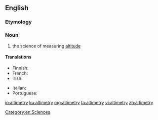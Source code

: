 ==English==

===Etymology===
{{suffix|altitude|alt1=alti(tude)|metry|lang=en}}

===Noun===
{{en-noun|-}}

# the science of measuring [[altitude]]

====Translations====
{{trans-top|the science of measuring altitude}}
* Finnish: {{t|fi|altimetria}}
* French: {{t+|fr|altimétrie|f}}
* Irish: {{t|ga|airdemhéadracht|f}}
{{trans-mid}}
* Italian: {{t+|it|altimetria|f}}
* Portuguese: {{t|pt|altimetria|f}}
{{trans-bottom}}

[[Category:en:Sciences]]

[[io:altimetry]]
[[ku:altimetry]]
[[mg:altimetry]]
[[ta:altimetry]]
[[vi:altimetry]]
[[zh:altimetry]]